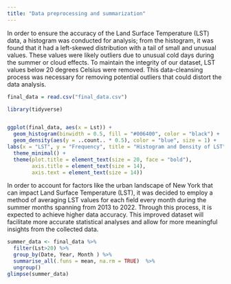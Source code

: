 ```yaml
---
title: "Data preprocessing and summarization"
---
```


In order to ensure the accuracy of the Land Surface Temperature (LST) data, a histogram was conducted for analysis; from the histogram, it was found that it had a left-skewed distribution with a tail of small and unusual values. These values were likely outliers due to unusual cold days during the summer or cloud effects. To maintain the integrity of our dataset, LST values below 20 degrees Celsius were removed. This data-cleansing process was necessary for removing potential outliers that could distort the data analysis.

```r
final_data = read.csv("final_data.csv")
```

```r
library(tidyverse)


ggplot(final_data, aes(x = Lst)) +
  geom_histogram(binwidth = 0.5, fill = "#006400", color = "black") +
  geom_density(aes(y = ..count.. * 0.5), color = "blue", size = 1) +  
labs(x = "LST", y = "Frequency", title = "Histogram and Density of LST") +
  theme_minimal() +
  theme(plot.title = element_text(size = 20, face = "bold"),
        axis.title = element_text(size = 14),
        axis.text = element_text(size = 14))

```

In order to account for factors like the urban landscape of New York that can impact Land Surface Temperature (LST), it was decided to employ a method of averaging LST values for each field every month during the summer months spanning from 2013 to 2022. Through this process, it is expected to achieve higher data accuracy. This improved dataset will facilitate more accurate statistical analyses and allow for more meaningful insights from the collected data.

```r

summer_data <- final_data %>%
  filter(Lst>20) %>%
  group_by(Date, Year, Month ) %>%
  summarise_all(.funs = mean, na.rm = TRUE)  %>%
  ungroup()
glimpse(summer_data)
```


